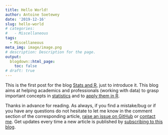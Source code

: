 ```yaml
---
title: Hello World!
author: Antoine Soetewey
date: '2019-12-16'
slug: hello-world
# categories:
#   - Miscellaneous
tags:
  - Miscellaneous
meta_img: image/image.png
# description: Description for the page.
output:
  blogdown::html_page:
    toc: false
# draft: true
---
```


This is the first post for the blog [Stats and R](/), just to introduce it. This blog aims at helping academics and professionals (working with data) to grasp important concepts in [statistics](/tags/statistics/) and to [apply them in R](/tags/r/).

Thanks in advance for reading. As always, if you find a mistake/bug or if you have any questions do not hesitate to let me know in the comment section of the corresponding article, <a href="https://github.com/AntoineSoetewey/statsandr/issues" target="_blank" rel="noopener">raise an issue on GitHub</a> or [contact me](/contact/). Get updates every time a new article is published by [subscribing to this blog](/subscribe/).
